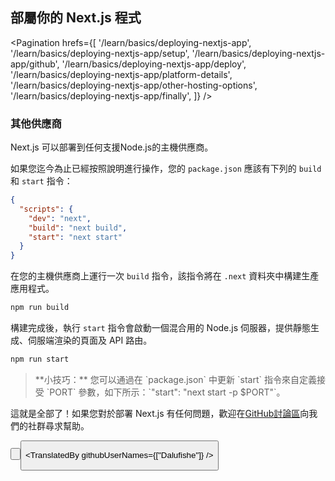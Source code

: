 
## 部屬你的 Next.js 程式

<Pagination
    hrefs={[
      '/learn/basics/deploying-nextjs-app',
      '/learn/basics/deploying-nextjs-app/setup',
      '/learn/basics/deploying-nextjs-app/github',
      '/learn/basics/deploying-nextjs-app/deploy',
      '/learn/basics/deploying-nextjs-app/platform-details',
      '/learn/basics/deploying-nextjs-app/other-hosting-options',
      '/learn/basics/deploying-nextjs-app/finally',
    ]}
/>

### 其他供應商

Next.js 可以部署到任何支援Node.js的主機供應商。

如果您迄今為止已經按照說明進行操作，您的 `package.json` 應該有下列的 `build` 和 `start` 指令：

```json
{
  "scripts": {
    "dev": "next",
    "build": "next build",
    "start": "next start"
  }
}
```

在您的主機供應商上運行一次 `build` 指令，該指令將在 `.next` 資料夾中構建生產應用程式。

```bash
npm run build
```

構建完成後，執行 `start` 指令會啟動一個混合用的 Node.js 伺服器，提供靜態生成、伺服端渲染的頁面及 API 路由。

```bash
npm run start
```

<Blockquote>
**小技巧：** 您可以通過在 `package.json` 中更新 `start` 指令來自定義接受 `PORT` 參數，如下所示：`"start": "next start -p $PORT"`。
</Blockquote>

這就是全部了！如果您對於部署 Next.js 有任何問題，歡迎在<a href="https://github.com/vercel/next.js/discussions" target="_blank">GitHub討論區</a>向我們的社群尋求幫助。

<Button
    content="返回 ←"
    url="/learn/basics/deploying-nextjs-app/platform-details"
    basicStyle="text-white bg-[#0070f3]"
    hoverStyle="hover:opacity-90"
/>

<Button
    content="下一個 →"
    url="/learn/basics/deploying-nextjs-app/finally"
    basicStyle="text-white bg-[#0070f3]"
    hoverStyle="hover:opacity-90"
/>

<TranslatedBy githubUserNames={["Dalufishe"]} />